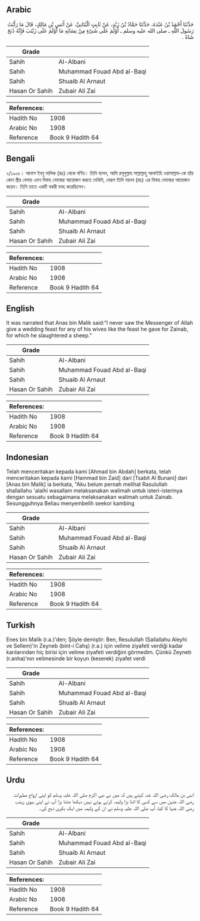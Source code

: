 ## Arabic


<div dir="rtl" lang="ar" style={{fontSize:'larger',backgroundColor:'#f8f9fa',padding:20}}>
حَدَّثَنَا أَحْمَدُ بْنُ عَبْدَةَ، حَدَّثَنَا حَمَّادُ بْنُ زَيْدٍ، عَنْ ثَابِتٍ الْبُنَانِيِّ، عَنْ أَنَسِ بْنِ مَالِكٍ، قَالَ مَا رَأَيْتُ رَسُولَ اللَّهِ ـ صلى الله عليه وسلم ـ أَوْلَمَ عَلَى شَىْءٍ مِنْ نِسَائِهِ مَا أَوْلَمَ عَلَى زَيْنَبَ فَإِنَّهُ ذَبَحَ شَاةً ‏.‏
</div>
<div style={{backgroundColor:'#f8f9fa',padding:20, marginBottom: 10}}><table> <thead> <tr> <th>Grade</th> <th></th> </tr> </thead> <tbody> <tr><td>Sahih</td><td>Al-Albani</td></tr><tr><td>Sahih</td><td>Muhammad Fouad Abd al-Baqi</td></tr><tr><td>Sahih</td><td>Shuaib Al Arnaut</td></tr><tr><td>Hasan Or Sahih</td><td>Zubair Ali Zai</td></tr></tbody></table><table> <thead> <tr> <th>References:</th> <th></th> </tr> </thead> <tbody><tr><td>Hadith No</td><td>1908</td></tr><tr><td>Arabic No</td><td>1908</td></tr><tr><td>Reference</td><td>Book 9 Hadith 64</td></tr></tbody></table></div>

## Bengali


<div dir="ltr" lang="bn" style={{fontSize:'larger',backgroundColor:'#f8f9fa',padding:20}}>
২/১৯০৮। আনাস ইবনু মালিক (রাঃ) থেকে বর্ণিত। তিনি বলেন, আমি রসূলুল্লাহ সাল্লাল্লাহু আলাইহি ওয়াসাল্লাম-কে তাঁর কোন স্ত্রীর বেলায় এমন বিবাহ ভোজের আয়োজন করতে দেখিনি, যেরূপ তিনি যয়নব (রাঃ) এর বিবাহ ভোজের আয়োজন করেন। তিনি তাতে একটি বকরী যবহ করেছিলেন।
</div>
<div style={{backgroundColor:'#f8f9fa',padding:20, marginBottom: 10}}><table> <thead> <tr> <th>Grade</th> <th></th> </tr> </thead> <tbody> <tr><td>Sahih</td><td>Al-Albani</td></tr><tr><td>Sahih</td><td>Muhammad Fouad Abd al-Baqi</td></tr><tr><td>Sahih</td><td>Shuaib Al Arnaut</td></tr><tr><td>Hasan Or Sahih</td><td>Zubair Ali Zai</td></tr></tbody></table><table> <thead> <tr> <th>References:</th> <th></th> </tr> </thead> <tbody><tr><td>Hadith No</td><td>1908</td></tr><tr><td>Arabic No</td><td>1908</td></tr><tr><td>Reference</td><td>Book 9 Hadith 64</td></tr></tbody></table></div>

## English


<div dir="ltr" lang="en" style={{fontSize:'larger',backgroundColor:'#f8f9fa',padding:20}}>
It was narrated that Anas bin Malik said:“I never saw the Messenger of Allah give a wedding feast for any of his wives like the feast he gave for Zainab, for which he slaughtered a sheep.”
</div>
<div style={{backgroundColor:'#f8f9fa',padding:20, marginBottom: 10}}><table> <thead> <tr> <th>Grade</th> <th></th> </tr> </thead> <tbody> <tr><td>Sahih</td><td>Al-Albani</td></tr><tr><td>Sahih</td><td>Muhammad Fouad Abd al-Baqi</td></tr><tr><td>Sahih</td><td>Shuaib Al Arnaut</td></tr><tr><td>Hasan Or Sahih</td><td>Zubair Ali Zai</td></tr></tbody></table><table> <thead> <tr> <th>References:</th> <th></th> </tr> </thead> <tbody><tr><td>Hadith No</td><td>1908</td></tr><tr><td>Arabic No</td><td>1908</td></tr><tr><td>Reference</td><td>Book 9 Hadith 64</td></tr></tbody></table></div>

## Indonesian


<div dir="ltr" lang="id" style={{fontSize:'larger',backgroundColor:'#f8f9fa',padding:20}}>
Telah menceritakan kepada kami [Ahmad bin Abdah] berkata, telah menceritakan kepada kami [Hammad bin Zaid] dari [Tsabit Al Bunani] dari [Anas bin Malik] ia berkata, "Aku belum pernah melihat Rasulullah shallallahu 'alaihi wasallam melaksanakan walimah untuk isteri-isterinya dengan sesuatu sebagaimana melaksanakan walimah untuk Zainab. Sesungguhnya Beliau menyembelih seekor kambing
</div>
<div style={{backgroundColor:'#f8f9fa',padding:20, marginBottom: 10}}><table> <thead> <tr> <th>Grade</th> <th></th> </tr> </thead> <tbody> <tr><td>Sahih</td><td>Al-Albani</td></tr><tr><td>Sahih</td><td>Muhammad Fouad Abd al-Baqi</td></tr><tr><td>Sahih</td><td>Shuaib Al Arnaut</td></tr><tr><td>Hasan Or Sahih</td><td>Zubair Ali Zai</td></tr></tbody></table><table> <thead> <tr> <th>References:</th> <th></th> </tr> </thead> <tbody><tr><td>Hadith No</td><td>1908</td></tr><tr><td>Arabic No</td><td>1908</td></tr><tr><td>Reference</td><td>Book 9 Hadith 64</td></tr></tbody></table></div>

## Turkish


<div dir="ltr" lang="tr" style={{fontSize:'larger',backgroundColor:'#f8f9fa',padding:20}}>
Enes bin Malik (r.a.)'den; Şöyle demiştir: Ben, Resulullah (Sallallahu Aleyhi ve Sellem)'in Zeyneb (bint-i Cahş) (r.a.) için velime ziyafeti verdiği kadar karılarından hiç birisi için velime ziyafeti verdiğini görmedim. Çünkü Zeyneb (r.anha)'nın velimesinde bir koyun (keserek) ziyafet verdi
</div>
<div style={{backgroundColor:'#f8f9fa',padding:20, marginBottom: 10}}><table> <thead> <tr> <th>Grade</th> <th></th> </tr> </thead> <tbody> <tr><td>Sahih</td><td>Al-Albani</td></tr><tr><td>Sahih</td><td>Muhammad Fouad Abd al-Baqi</td></tr><tr><td>Sahih</td><td>Shuaib Al Arnaut</td></tr><tr><td>Hasan Or Sahih</td><td>Zubair Ali Zai</td></tr></tbody></table><table> <thead> <tr> <th>References:</th> <th></th> </tr> </thead> <tbody><tr><td>Hadith No</td><td>1908</td></tr><tr><td>Arabic No</td><td>1908</td></tr><tr><td>Reference</td><td>Book 9 Hadith 64</td></tr></tbody></table></div>

## Urdu


<div dir="rtl" lang="ur" style={{fontSize:'larger',backgroundColor:'#f8f9fa',padding:20}}>
انس بن مالک رضی اللہ عنہ کہتے ہیں کہ میں نے نبی اکرم صلی اللہ علیہ وسلم کو اپنی ازواج مطہرات رضی اللہ عنہن میں سے کسی کا اتنا بڑا ولیمہ کرتے ہوئے نہیں دیکھا جتنا بڑا آپ نے اپنی بیوی زینب رضی اللہ عنہا کا کیا، آپ صلی اللہ علیہ وسلم نے ان کے ولیمہ میں ایک بکری ذبح کی۔
</div>
<div style={{backgroundColor:'#f8f9fa',padding:20, marginBottom: 10}}><table> <thead> <tr> <th>Grade</th> <th></th> </tr> </thead> <tbody> <tr><td>Sahih</td><td>Al-Albani</td></tr><tr><td>Sahih</td><td>Muhammad Fouad Abd al-Baqi</td></tr><tr><td>Sahih</td><td>Shuaib Al Arnaut</td></tr><tr><td>Hasan Or Sahih</td><td>Zubair Ali Zai</td></tr></tbody></table><table> <thead> <tr> <th>References:</th> <th></th> </tr> </thead> <tbody><tr><td>Hadith No</td><td>1908</td></tr><tr><td>Arabic No</td><td>1908</td></tr><tr><td>Reference</td><td>Book 9 Hadith 64</td></tr></tbody></table></div>